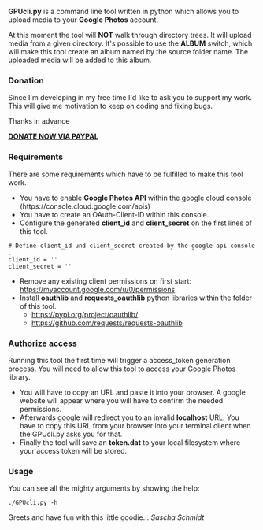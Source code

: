 '''GPUcli.py''' is a command line tool written in python which allows you to upload media to your '''Google Photos''' account.

At this moment the tool will '''NOT''' walk through directory trees. It will upload media from a given directory.
It's possible to use the '''ALBUM''' switch, which will make this tool create an album named by the source folder name. The uploaded media 
will be added to this album.

=== Donation ===
Since I'm developing in my free time I'd like to ask you to support my work.
This will give me motivation to keep on coding and fixing bugs.

Thanks in advance

[https://www.paypal.com/cgi-bin/webscr?no_note=0&lc=US&business=realriot%40realriot.de&item_name=GitHub+-+GPUcli&cmd=_donations&currency_code=USD '''DONATE NOW VIA PAYPAL''']

=== Requirements ===
There are some requirements which have to be fulfilled to make this tool work.
* You have to enable '''Google Photos API''' within the google cloud console (https://console.cloud.google.com/apis)
* You have to create an OAuth-Client-ID within this console.  
* Configure the generated '''client_id''' and '''client_secret''' on the first lines of this tool.
 # Define client_id und client_secret created by the google api console.
 client_id = ''
 client_secret = ''
* Remove any existing client permissions on first start: https://myaccount.google.com/u/0/permissions.
* Install '''oauthlib''' and '''requests_oauthlib''' python libraries within the folder of this tool.
** https://pypi.org/project/oauthlib/
**https://github.com/requests/requests-oauthlib

=== Authorize access ===
Running this tool the first time will trigger a access_token generation process. You will need to allow this tool
to access your Google Photos library.

* You will have to copy an URL and paste it into your browser. A google website will appear where you will have to confirm the needed permissions.
* Afterwards google will redirect you to an invalid '''localhost''' URL. You have to copy this URL from your browser into your terminal client when the GPUcli.py asks you for that.
* Finally the tool will save an '''token.dat''' to your local filesystem where your access token will be stored.

=== Usage ===
You can see all the mighty arguments by showing the help:

 ./GPUcli.py -h

Greets and have fun with this little goodie...
''Sascha Schmidt''
